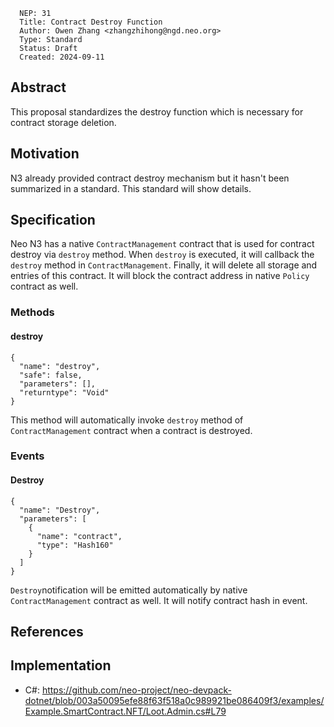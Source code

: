 <pre>
  NEP: 31
  Title: Contract Destroy Function
  Author: Owen Zhang <zhangzhihong@ngd.neo.org>
  Type: Standard
  Status: Draft
  Created: 2024-09-11
</pre>

==Abstract==

This proposal standardizes the destroy function which is necessary for contract storage deletion.

==Motivation==

N3 already provided contract destroy mechanism but it hasn't been summarized in a standard. This standard will show details.

==Specification==

Neo N3 has a native <code>ContractManagement</code> contract that is used for contract destroy via <code>destroy</code> method. When <code>destroy</code> is executed, it will callback the <code>destroy</code> method in <code>ContractManagement</code>. Finally, it will delete all storage and entries of this contract. It will block the contract address in native <code>Policy</code> contract as well.

===Methods===

====destroy====

<pre>
{
  "name": "destroy",
  "safe": false,
  "parameters": [],
  "returntype": "Void"
}
</pre>
This method will automatically invoke <code>destroy</code> method of <code>ContractManagement</code> contract when a contract is destroyed.

===Events===

====Destroy====

<pre>
{
  "name": "Destroy",
  "parameters": [
    {
      "name": "contract",
      "type": "Hash160"
    }
  ]
}
</pre>

<code>Destroy</code>notification will be emitted automatically by native <code>ContractManagement</code> contract as well. It will notify contract hash in event.

==References==


==Implementation==

* C#: https://github.com/neo-project/neo-devpack-dotnet/blob/003a50095efe88f63f518a0c989921be086409f3/examples/Example.SmartContract.NFT/Loot.Admin.cs#L79

